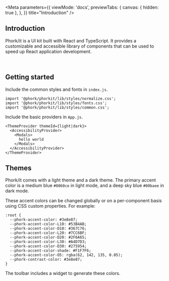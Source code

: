 
<Meta
  parameters={{
    viewMode: 'docs',
    previewTabs: {
      canvas: { hidden: true },
    },
  }}
  title="Introduction"
/>

<Rhythm grouped mb={14} mt={3}>
  <Introduction />
</Rhythm>

## Introduction

Phork/it is a UI kit built with React and TypeScript. It provides a customizable and accessible library of components that can be used to speed up React application development.

<br />

## Getting started

Include the common styles and fonts in `index.js`.

```
import '@phork/phorkit/lib/styles/normalize.css';
import '@phork/phorkit/lib/styles/fonts.css';
import '@phork/phorkit/lib/styles/common.css';
```

Include the basic providers in `App.js`.

```
<ThemeProvider themeId={light|dark}>
  <AccessibilityProvider>
    <Modals>
      hello world
    </Modals>
  </AccessibilityProvider>
</ThemeProvider>
```

## Themes

Phork/it comes with a light theme and a dark theme. The primary accent color is a medium blue `#0060ce` in light mode, and a deep sky blue `#00baee` in dark mode.

These accent colors can be changed globally or on a per-component basis using CSS custom properties. For example:

```
:root {
  --phork-accent-color: #3e8e87;
  --phork-accent-color-L10: #53B4AB;
  --phork-accent-color-D10: #367C76;
  --phork-accent-color-L20: #7CC6BF;
  --phork-accent-color-D20: #2F6A65;
  --phork-accent-color-L30: #A4D7D3;
  --phork-accent-color-D30: #275954;
  --phork-accent-color-shade: #F1F7F6;
  --phork-accent-color-O5: rgba(62, 142, 135, 0.05);
  --phork-contrast-color: #3e8e87;
}
```

The toolbar includes a widget to generate these colors.
